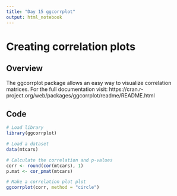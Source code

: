 ```yaml
---
title: "Day 15 ggcorrplot"
output: html_notebook
---
```


# Creating correlation plots

## Overview
The ggcorrplot package allows an easy way to visualize correlation matrices.
For the full documentation visit: https://cran.r-project.org/web/packages/ggcorrplot/readme/README.html

## Code
```r
# Load library
library(ggcorrplot)

# Load a dataset
data(mtcars)

# Calculate the correlation and p-values
corr <- round(cor(mtcars), 1)
p.mat <- cor_pmat(mtcars)

# Make a correlation plot plot 
ggcorrplot(corr, method = "circle")

```
